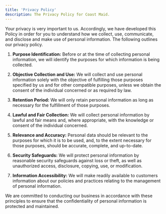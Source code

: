```yaml
---
title: 'Privacy Policy'
description: The Privacy Policy for Coast Maid.
---
```


Your privacy is very important to us. Accordingly, we have developed this Policy in order for you to understand how we collect, use, communicate, and disclose and make use of personal information. The following outlines our privacy policy.

1. **Purpose Identification:** Before or at the time of collecting personal information, we will identify the purposes for which information is being collected.

2. **Objective Collection and Use:** We will collect and use personal information solely with the objective of fulfilling those purposes specified by us and for other compatible purposes, unless we obtain the consent of the individual concerned or as required by law.

3. **Retention Period:** We will only retain personal information as long as necessary for the fulfillment of those purposes.

4. **Lawful and Fair Collection:** We will collect personal information by lawful and fair means and, where appropriate, with the knowledge or consent of the individual concerned.

5. **Relevance and Accuracy:** Personal data should be relevant to the purposes for which it is to be used, and, to the extent necessary for those purposes, should be accurate, complete, and up-to-date.

6. **Security Safeguards:** We will protect personal information by reasonable security safeguards against loss or theft, as well as unauthorized access, disclosure, copying, use, or modification.

7. **Information Accessibility:** We will make readily available to customers information about our policies and practices relating to the management of personal information.

We are committed to conducting our business in accordance with these principles to ensure that the confidentiality of personal information is protected and maintained.
